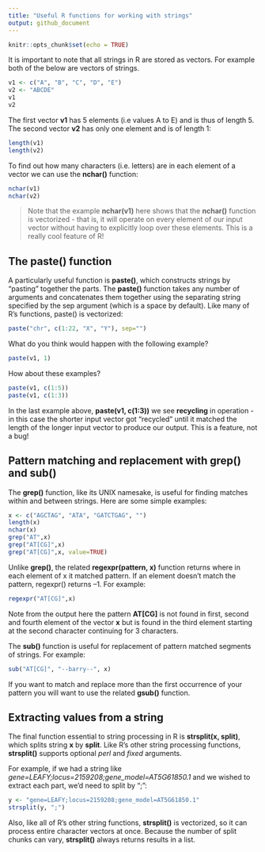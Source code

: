 ```yaml
---
title: "Useful R functions for working with strings"
output: github_document
---
```


```r
knitr::opts_chunk$set(echo = TRUE)
```

It is important to note that all strings in R are stored as vectors. For example both of the below are vectors of strings.

```r
v1 <- c("A", "B", "C", "D", "E")
v2 <- "ABCDE"
v1
v2
```

The first vector **v1** has 5 elements (i.e values A to E) and is thus of length 5. The second vector **v2** has only one element and is of length 1:

```r
length(v1)
length(v2)
```

To find out how many characters (i.e. letters) are in each element of a vector we can use the **nchar()** function:

```r
nchar(v1)
nchar(v2)
```

> Note that the example **nchar(v1)** here shows that the **nchar()** function is vectorized - that is, it will operate on every element of our input vector without having to explicitly loop over these elements. This is a really cool feature of R!

## The paste() function

A particularly useful function is **paste()**, which constructs strings by “pasting” together the parts. The  **paste()** function takes any number of arguments and concatenates them together using the separating string specified by the sep argument (which is a space by default). Like many of R’s functions, paste() is vectorized:


```r
paste("chr", c(1:22, "X", "Y"), sep="")
```

What do you think would happen with the following example?

```r
paste(v1, 1)
```

How about these examples?

```r
paste(v1, c(1:5))
paste(v1, c(1:3))
```

In the last example above, **paste(v1, c(1:3))** we see **recycling** in operation - in this case the shorter input vector got "recycled" until it matched the length of the longer input vector to produce our output. This is a feature, not a bug! 

## Pattern matching and replacement with grep() and sub()
The **grep()** function, like its UNIX namesake, is useful for finding matches within and between strings. Here are some simple examples:

```r
x <- c("AGCTAG", "ATA", "GATCTGAG", "")
length(x)
nchar(x)
grep("AT",x)
grep("AT[CG]",x)
grep("AT[CG]",x, value=TRUE)
```


Unlike **grep()**, the related **regexpr(pattern, x)** function returns where in each element of x it matched pattern. If an element doesn’t match the pattern, regexpr() returns –1. For example:

```r
regexpr("AT[CG]",x)
```

Note from the output here the pattern **AT[CG]** is not found in first, second and fourth element of the vector **x** but is found in the third element starting at the second character continuing for 3 characters.

The **sub()** function is useful for replacement of pattern matched segments of strings. For example:

```r
sub("AT[CG]", "--barry--", x)
```

If you want to match and replace more than the first occurrence of your pattern you will want to use the related **gsub()** function.

## Extracting values from a string
The final function essential to string processing in R is **strsplit(x, split)**, which splits string **x** by **split**. Like R’s other string processing functions, **strsplit()** supports optional *perl* and *fixed* arguments.

For example, if we had a string like *gene=LEAFY;locus=2159208;gene_model=AT5G61850.1* and we wished to extract each part, we’d need to split by “;”:

```r
y <- "gene=LEAFY;locus=2159208;gene_model=AT5G61850.1"
strsplit(y, ";")
```

Also, like all of R’s other string functions, **strsplit()** is vectorized, so it can process entire character vectors at once. Because the number of split chunks can vary, **strsplit()** always returns results in a list.
